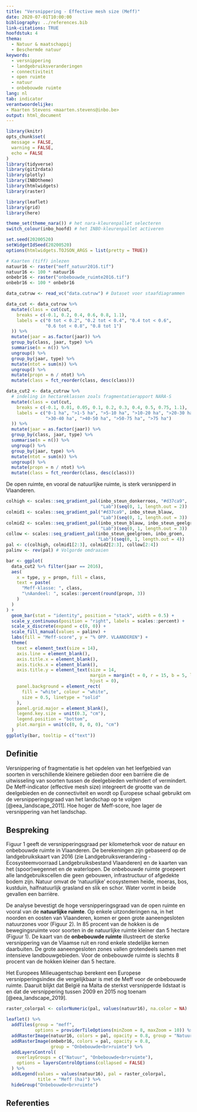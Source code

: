 ```yaml
---
title: "Versnippering - Effective mesh size (Meff)"
date: 2020-07-01T10:00:00
bibliography: ../references.bib
link-citations: TRUE
hoofdstuk: 4
thema:
  - Natuur & maatschappij
  - Beschermde natuur
keywords:
  - versnippering
  - landgebruiksveranderingen
  - connectiviteit
  - open ruimte
  - natuur
  - onbebouwde ruimte
lang: nl
tab: indicator
verantwoordelijke:
- Maarten Stevens <maarten.stevens@inbo.be>
output: html_document
---
```


```r

library(knitr)
opts_chunk$set(
  message = FALSE,
  warning = FALSE,
  echo = FALSE
)
library(tidyverse)
library(git2rdata)
library(plotly)
library(INBOtheme)
library(htmlwidgets)
library(raster)

library(leaflet)
library(grid)
library(here)

theme_set(theme_nara()) # het nara-kleurenpallet selecteren
switch_colour(inbo_hoofd) # het INBO-kleurenpallet activeren

set.seed(20200520)
setWidgetIdSeed(20200520)
options(htmlwidgets.TOJSON_ARGS = list(pretty = TRUE))
```

```r
# Kaarten (tiff) inlezen
natuur16 <- raster("meff_natuur2016.tif")
natuur16 <- 100 * natuur16
onbebr16 <- raster("onbebouwde_ruimte2016.tif")
onbebr16 <- 100 * onbebr16

data_cutruw <- read_vc("data.cutruw") # Dataset voor staafdiagrammen
```

```r

data_cut <- data_cutruw %>%
  mutate(class = cut(cut,
    breaks = c(-0.1, 0.2, 0.4, 0.6, 0.8, 1.1),
    labels = c("0 tot < 0.2", "0.2 tot < 0.4", "0.4 tot < 0.6",
               "0.6 tot < 0.8", "0.8 tot 1")
  )) %>%
  mutate(jaar = as.factor(jaar)) %>%
  group_by(class, jaar, type) %>%
  summarise(n = n()) %>%
  ungroup() %>%
  group_by(jaar, type) %>%
  mutate(ntot = sum(n)) %>%
  ungroup() %>%
  mutate(propn = n / ntot) %>%
  mutate(class = fct_reorder(class, desc(class)))

data_cut2 <- data_cutruw %>%
  # indeling in hectareklassen zoals fragmentatierapport NARA-S
  mutate(class = cut(cut,
    breaks = c(-0.1, 0.01, 0.05, 0.1, 0.2, 0.3, 0.4, 0.5, 0.75, 1.1),
    labels = c("0-1 ha", ">1-5 ha", ">5-10 ha", ">10-20 ha", ">20-30 ha",
               ">30-40 ha", ">40-50 ha", ">50-75 ha", ">75 ha")
  )) %>%
  mutate(jaar = as.factor(jaar)) %>%
  group_by(class, jaar, type) %>%
  summarise(n = n()) %>%
  ungroup() %>%
  group_by(jaar, type) %>%
  mutate(ntot = sum(n)) %>%
  ungroup() %>%
  mutate(propn = n / ntot) %>%
  mutate(class = fct_reorder(class, desc(class)))
```

De open ruimte, en vooral de natuurlijke ruimte, is sterk versnipperd in Vlaanderen.

```r

colhigh <- scales::seq_gradient_pal(inbo_steun_donkerroos, "#d37ca9",
                                    "Lab")(seq(0, 1, length.out = 2))
colmid1 <- scales::seq_gradient_pal("#d37ca9", inbo_steun_blauw,
                                    "Lab")(seq(0, 1, length.out = 3))
colmid2 <- scales::seq_gradient_pal(inbo_steun_blauw, inbo_steun_geelgroen,
                                    "Lab")(seq(0, 1, length.out = 3))
collow <- scales::seq_gradient_pal(inbo_steun_geelgroen, inbo_groen,
                                   "Lab")(seq(0, 1, length.out = 4))
pal <- c(colhigh, colmid1[2:3], colmid2[2:3], collow[2:4])
palinv <- rev(pal) # Volgorde omdraaien

bar <- ggplot(
  data_cut2 %>% filter(jaar == 2016),
  aes(
    x = type, y = propn, fill = class,
    text = paste(
      "Meff-klasse: ", class,
      "\nAandeel: ", scales::percent(round(propn, 3))
    )
  )
) +
  geom_bar(stat = "identity", position = "stack", width = 0.5) +
  scale_y_continuous(position = "right", labels = scales::percent) +
  scale_x_discrete(expand = c(0, 0)) +
  scale_fill_manual(values = palinv) +
  labs(fill = "Meff-score", y = "% OPP. VLAANDEREN") +
  theme(
    text = element_text(size = 14),
    axis.line = element_blank(),
    axis.title.x = element_blank(),
    axis.ticks.x = element_blank(),
    axis.title.y = element_text(size = 14,
                                margin = margin(t = 0, r = 15, b = 5, l = 5),
                                hjust = 0),
    panel.background = element_rect(
      fill = "white", colour = "white",
      size = 0.5, linetype = "solid"
    ),
    panel.grid.major = element_blank(),
    legend.key.size = unit(0.3, "cm"),
    legend.position = "bottom",
    plot.margin = unit(c(0, 0, 0, 0), "cm")
  )
ggplotly(bar, tooltip = c("text"))
```

## Definitie

Versnippering of fragmentatie is het opdelen van het leefgebied van soorten in verschillende kleinere gebieden door een barrière die de uitwisseling van soorten tussen de deelgebieden verhindert of vermindert.
De Meff-indicator (effective mesh size) integreert de grootte van de deelgebieden en de connectiviteit en wordt op Europese schaal gebruikt om de versnipperingsgraad van het landschap op te volgen [@eea_landscape_2011]. 
Hoe hoger de Meff-score, hoe lager de versnippering van het landschap.

## Bespreking

Figuur 1 geeft de versnipperingsgraad per kilometerhok voor de natuur en onbebouwde ruimte in Vlaanderen. De berekeningen zijn gebaseerd op de landgebruikskaart van 2016 (zie Landgebruiksverandering - Ecosysteemvoorraad Landgebruiksbestand Vlaanderen) en de kaarten van het (spoor)wegennet en de waterlopen.
De onbebouwde ruimte groepeert alle landgebruikscellen die geen gebouwen, infrastructuur of afgedekte bodem zijn. 
Natuur omvat de ‘natuurlijke’ ecosystemen heide, moeras, bos, kustduin, halfnatuurlijk grasland en slik en schor. 
Water vormt in beide gevallen een barrière.

De analyse bevestigt de hoge versnipperingsgraad van de open ruimte en vooral van de **natuurlijke ruimte**. 
Op enkele uitzonderingen na, in het noorden en oosten van Vlaanderen, komen er geen grote aaneengesloten natuurzones voor (Figuur 2).
In 85 procent van de hokken is de bewegingsruimte voor soorten in de natuurlijke ruimte kleiner dan 5 hectare (Figuur 1). 
De kaart van de **onbebouwde ruimte** illustreert de sterke versnippering van de Vlaamse ruit en rond enkele stedelijke kernen daarbuiten. 
De grote aaneengesloten zones vallen grotendeels samen met intensieve landbouwgebieden. 
Voor de onbebouwde ruimte is slechts 8 procent van de hokken kleiner dan 5 hectare.

Het Europees Milieuagentschap berekent een Europese versnipperingsindex die vergelijkbaar is met de Meff voor de onbebouwde ruimte. 
Daaruit blijkt dat België na Malta de sterkst versnipperde lidstaat is en dat de versnippering tussen 2009 en 2015 nog toenam [@eea_landscape_2019].

```r

raster_colorpal <- colorNumeric(pal, values(natuur16), na.color = NA)

leaflet() %>%
  addTiles(group = "meff",
           options = providerTileOptions(minZoom = 8, maxZoom = 10)) %>%
  addRasterImage(natuur16, colors = pal, opacity = 0.8, group = "Natuur") %>%
  addRasterImage(onbebr16, colors = pal, opacity = 0.8,
                 group = "Onbebouwde<br>ruimte") %>%
  addLayersControl(
    overlayGroups = c("Natuur", "Onbebouwde<br>ruimte"),
    options = layersControlOptions(collapsed = FALSE)
  ) %>%
  addLegend(values = values(natuur16), pal = raster_colorpal,
            title = "Meff (ha)") %>%
  hideGroup("Onbebouwde<br>ruimte")
```

## Referenties
